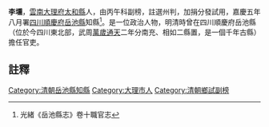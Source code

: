 {{明清人物信息框
| 姓名 =李壎
| 最高職務 = [[四川|四川]][[岳池縣|岳池縣]][[知縣|知縣]]
| 國家 = 大清
| 籍貫 = [[雲南|雲南]][[大理府|大理府]][[太和縣|太和縣]]
| 字號 =
| 出生日期 = ？年？月？日
| 逝世日期 = ？年？月？日
| 墓葬 = 
| 配偶 =  
| 親屬 = 曾祖、祖、父，母
| 出身 =丙午科副榜 
| 著作 =  
*
}}
'''李壎'''{{BD|？年||？年||}}，[[雲南|雲南]][[大理府|大理府]][[太和縣|太和縣]]人，由丙午科副榜，註選州判，加捐分發試用，嘉慶五年八月署[[四川|四川]][[順慶府|順慶府]][[岳池縣|岳池縣]]知縣<ref>光緒《岳池縣志》卷十職官志</ref>。是一位政治人物，明清時曾在四川順慶府岳池縣（位於今四川東北部，武周[[萬歲通天|萬歲通天]]二年分南充、相如二縣置，是一個千年古縣）擔任官吏。
==註釋==
{{reflist}}
{{清朝人物小作品}}
[[Category:清朝岳池縣知縣|Category:清朝岳池縣知縣]]
[[Category:大理市人|Category:大理市人]]
[[Category:清朝鄉試副榜|Category:清朝鄉試副榜]]